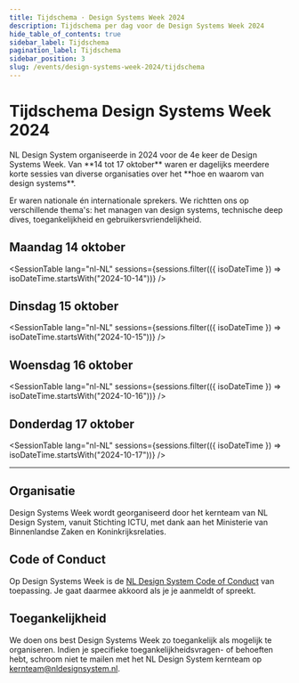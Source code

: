 ```yaml
---
title: Tijdschema · Design Systems Week 2024
description: Tijdschema per dag voor de Design Systems Week 2024
hide_table_of_contents: true
sidebar_label: Tijdschema
pagination_label: Tijdschema
sidebar_position: 3
slug: /events/design-systems-week-2024/tijdschema
---
```



# Tijdschema Design Systems Week 2024

<Paragraph lead>
  NL Design System organiseerde in 2024 voor de 4e keer de Design Systems Week. Van **14 tot 17 oktober** waren er
  dagelijks meerdere korte sessies van diverse organisaties over het **hoe en waarom van design systems**.
</Paragraph>

Er waren nationale én internationale sprekers. We richtten ons op verschillende thema's: het managen van design systems, technische deep dives, toegankelijkheid en gebruikersvriendelijkheid.

## Maandag 14 oktober

<SessionTable lang="nl-NL" sessions={sessions.filter(({ isoDateTime }) => isoDateTime.startsWith("2024-10-14"))} />

## Dinsdag 15 oktober

<SessionTable lang="nl-NL" sessions={sessions.filter(({ isoDateTime }) => isoDateTime.startsWith("2024-10-15"))} />

## Woensdag 16 oktober

<SessionTable lang="nl-NL" sessions={sessions.filter(({ isoDateTime }) => isoDateTime.startsWith("2024-10-16"))} />

## Donderdag 17 oktober

<SessionTable lang="nl-NL" sessions={sessions.filter(({ isoDateTime }) => isoDateTime.startsWith("2024-10-17"))} />

<hr></hr>

## Organisatie

Design Systems Week wordt georganiseerd door het kernteam van NL Design System, vanuit Stichting ICTU, met dank aan het Ministerie van Binnenlandse Zaken en Koninkrijksrelaties.

## Code of Conduct

Op Design Systems Week is de [NL Design System Code of Conduct](https://github.com/nl-design-system/.github/blob/main/CODE_OF_CONDUCT.nl.md) van toepassing. Je gaat daarmee akkoord als je je aanmeldt of spreekt.

## Toegankelijkheid

We doen ons best Design Systems Week zo toegankelijk als mogelijk te organiseren. Indien je specifieke toegankelijkheidsvragen- of behoeften hebt, schroom niet te mailen met het NL Design System kernteam op [kernteam@nldesignsystem.nl](mailto:kernteam@nldesignsystem.nl).
